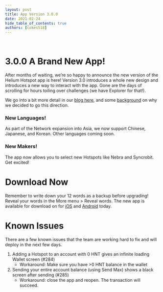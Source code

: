 ```yaml
---
layout: post
title: App Version 3.0.0
date: 2021-02-24
hide_table_of_contents: true
authors: [cokes518]
---
```


&nbsp;

# 3.0.0 A Brand New App!

After months of waiting, we’re so happy to announce the new version of the Helium Hotspot app is
here! Version 3.0 introduces a whole new design and introduces a new way to interact with the app.
Gone are the days of scrolling for hours toiling over challenges (we have Explorer for that!).

<!--truncate-->

We go into a bit more detail in our
[blog here](https://blog.helium.com/a-brand-new-app-for-hotspots-969956630ef9), and some
[background](https://blog.helium.com/an-evolution-of-the-helium-app-fc3fa52f77d5?source=collection_home---4------15-----------------------)
on why we decided to go this direction.

### New Languages!

As part of the Network expansion into Asia, we now support Chinese, Japanese, and Korean. Other
languages coming soon.

### New Makers!

The app now allows you to select new Hotspots like Nebra and Syncrobit. Get excited!

# Download Now

Remember to write down your 12 words as a backup before upgrading! Reveal your words in the More
menu > Reveal words. The new app is available for download on for
[iOS](https://apps.apple.com/us/app/helium-hotspot/id1450463605) and
[Android](https://play.google.com/store/apps/details?id=com.helium.wallet&hl=en_US&gl=US) today.

# Known Issues

There are a few known issues that the team are working hard to fix and will deploy in the next few
days.

1. Adding a Hotspot to an account with 0 HNT gives an infinite loading Wallet screen (#284)
   - Workaround: Make sure you have >0 HNT balance in the wallet
2. Sending your entire account balance (using Send Max) shows a black screen after sending (#285)
   - Workaround: close the app and reopen. The transaction will succeed.
